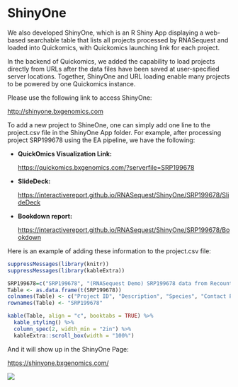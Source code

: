 # ShinyOne

We also developed ShinyOne, which is an R Shiny App displaying a web-based searchable table that lists all projects processed by RNASequest and loaded into Quickomics, with Quickomics launching link for each project. 

In the backend of Quickomics, we added the capability to load projects directly from URLs after the data files have been saved at user-specified server locations. Together, ShinyOne and URL loading enable many projects to be powered by one Quickomics instance.

Please use the following link to access ShinyOne:

[http://shinyone.bxgenomics.com](http://shinyone.bxgenomics.com){target="_blank"}

To add a new project to ShineOne, one can simply add one line to the project.csv file in the ShinyOne App folder. For example, after processing project SRP199678 using the EA pipeline, we have the following:

- **QuickOmics Visualization Link:**

  [https://quickomics.bxgenomics.com/?serverfile=SRP199678](https://quickomics.bxgenomics.com/?serverfile=SRP199678){target="_blank"}

- **SlideDeck:**

  [https://interactivereport.github.io/RNASequest/ShinyOne/SRP199678/SlideDeck](https://interactivereport.github.io/RNASequest/ShinyOne/SRP199678/SlideDeck){target="_blank"}
  
- **Bookdown report:**

  [https://interactivereport.github.io/RNASequest/ShinyOne/SRP199678/Bookdown](https://interactivereport.github.io/RNASequest/ShinyOne/SRP199678/Bookdown){target="_blank"}

Here is an example of adding these information to the project.csv file:

```r
suppressMessages(library(knitr))
suppressMessages(library(kableExtra))

SRP199678=c("SRP199678", "(RNASequest Demo) SRP199678 data from Recount3", "Mouse", "Henry Sun", "3/30/2022", "https://quickomics.bxgenomics.com/?serverfile=SRP199678", "https://interactivereport.github.io/RNASequest/ShinyOne/SRP199678/Bookdown", "https://interactivereport.github.io/RNASequest/ShinyOne/SRP199678/SlideDeck")
Table <- as.data.frame(t(SRP199678))
colnames(Table) <- c("Project ID", "Description", "Species", "Contact Person", "Release Date", "URL", "Bookdown", "Slidedeck")
rownames(Table) <- "SRP199678"

kable(Table, align = "c", booktabs = TRUE) %>% 
  kable_styling() %>%
  column_spec(2, width_min = "2in") %>% 
  kableExtra::scroll_box(width = "100%")
```

And it will show up in the ShinyOne Page:

[https://shinyone.bxgenomics.com/](https://shinyone.bxgenomics.com/){target="_blank"}

[![](https://interactivereport.github.io/RNASequest/tutorial/images/ShinyOne.png)](https://interactivereport.github.io/RNASequest/tutorial/images/ShinyOne.png)